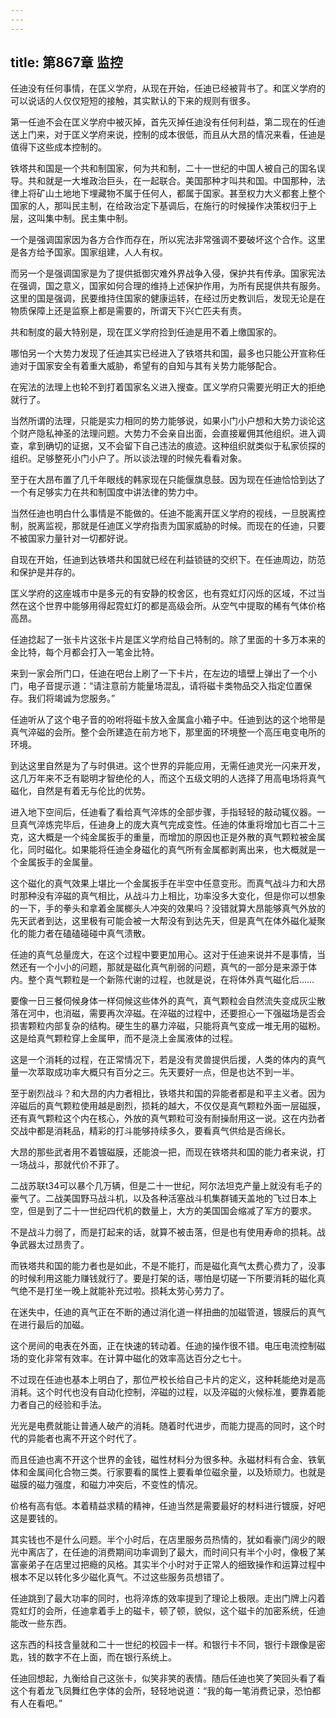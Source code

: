 ```yaml
---
---
---
```

title: 第867章 监控
---



任迪没有任何事情，在匡义学府，从现在开始，任迪已经被背书了。和匡义学府的可以说话的人仅仅短短的接触，其实默认的下来的规则有很多。

第一任迪不会在匡义学府中被灭掉，首先灭掉任迪没有任何利益，第二现在的任迪送上门来，对于匡义学府来说，控制的成本很低，而且从大昂的情况来看，任迪是值得下这些成本控制的。

铁塔共和国是一个共和制国家，何为共和制，二十一世纪的中国人被自己的国名误导。共和就是一大堆政治巨头，在一起联合。美国那种才叫共和国。中国那种，法律上将矿山土地地下埋藏物不属于任何人，都属于国家。甚至权力大义都套上整个国家的人，那叫民主制，在给政治定下基调后，在施行的时候操作决策权归于上层，这叫集中制。民主集中制。

一个是强调国家因为各方合作而存在，所以宪法非常强调不要破坏这个合作。这里是各方给予国家。国家组建，人人有权。

而另一个是强调国家是为了提供抵御灾难外界战争入侵，保护共有传承。国家宪法在强调，国之意义，国家如何合理的维持上述保护作用，为所有民提供共有服务。这里的国是强调，民要维持住国家的健康运转，在经过历史教训后，发现无论是在物质保障上还是监察上都是需要的，所谓天下兴亡匹夫有责。

共和制度的最大特别是，现在匡义学府捡到任迪是用不着上缴国家的。

哪怕另一个大势力发现了任迪其实已经进入了铁塔共和国，最多也只能公开宣称任迪对于国家安全有着重大威胁，希望有的自知与其有关势力能够配合。

在宪法的法理上也轮不到打着国家名义进入搜查。匡义学府只需要光明正大的拒绝就行了。

当然所谓的法理，只能是实力相同的势力能够说，如果小门小户想和大势力谈论这个财产隐私神圣的法理问题。大势力不会亲自出面，会直接雇佣其他组织。进入调查，拿到确切的证据，又不会留下自己违法的痕迹。这种组织就类似于私家侦探的组织。足够整死小门小户了。所以谈法理的时候先看看对象。

至于在大昂布置了几千年眼线的韩家现在只能偃旗息鼓。因为现在任迪恰恰到达了一个有足够实力在共和制国度中讲法律的势力中。

当然任迪也明白什么事情是不能做的。任迪不能离开匡义学府的视线，一旦脱离控制，脱离监视，那就是任迪匡义学府指责为国家威胁的时候。而现在的任迪，只要不被国家力量针对一切都好说。

自现在开始，任迪到达铁塔共和国就已经在利益锁链的交织下。在任迪周边，防范和保护是并存的。

匡义学府的这座城市中是多元的有安静的校舍区，也有霓虹灯闪烁的区域，不过当然在这个世界中能够用得起霓虹灯的都是高级会所。从空气中提取的稀有气体价格高昂。

任迪捻起了一张卡片这张卡片是匡义学府给自己特制的。除了里面的十多万本来的金比特，每个月都会打入一笔金比特。

来到一家会所门口，任迪在吧台上刷了一下卡片，在左边的墙壁上弹出了一个小门，电子音提示道：“请注意前方能量场混乱，请将磁卡类物品交入指定位置保存。我们将竭诚为您服务。”

任迪听从了这个电子音的吩咐将磁卡放入金属盒小箱子中。任迪到达的这个地带是真气淬磁的会所。整个会所建造在前方地下，那里面的环境整一个高压电变电所的环境。

到达这里自然是为了与时俱进。这个世界的异能应用，无需任迪灵光一闪来开发，这几万年来不乏有聪明才智绝伦的人，而这个五级文明的人选择了用高电场将真气磁化，自然是有着无与伦比的优势。

进入地下空间后，任迪看了看给真气淬炼的全部步骤，手指轻轻的敲动辄仪器。一旦真气淬炼完毕后，任迪身上的庞大真气完成变性。任迪的体重将增加七百二十三克，这大概是一个纯金属扳手的重量，而增加的原因也正是外散的真气颗粒被金属化，同时磁化。如果能将任迪全身磁化的真气所有金属都剥离出来，也大概就是一个金属扳手的金属量。

这个磁化的真气效果上堪比一个金属扳手在半空中任意变形。而真气战斗力和大昂时那种没有淬磁的真气相比，从战斗力上相比，功率没多大变化，但是你可以想象的一下，手的拳头和拿着金属榔头人冲突的效果吗？没错就算大昂能够真气外放的先天武者到达，这里极有可能会被一大帮没有到达先天，但是真气在体外磁化凝聚化的能力者在磕磕碰碰中真气溃散。

任迪的真气总量庞大，在这个过程中要更加用心。这对于任迪来说并不是事情，当然还有一个小小的问题，那就是磁化真气削弱的问题，真气的一部分是来源于体内。整个真气颗粒是一个新陈代谢的过程，也就是说，在将体外真气磁化后……

要像一日三餐伺候身体一样伺候这些体外的真气，真气颗粒会自然流失变成灰尘散落在河中，也消磁，需要再次淬磁。在淬磁的过程中，还要担心一下强磁场是否会损害颗粒内部复杂的结构。硬生生的暴力淬磁，只能将真气变成一堆无用的磁粉。这是给真气颗粒穿上金属甲，而不是浇上金属液体的过程。

这是一个消耗的过程，在正常情况下，若是没有灵兽提供后援，人类的体内的真气量一次萃取成功率大概只有百分之三。先天要好一点，但是也达不到一半。

至于剧烈战斗？和大昂的内力者相比，铁塔共和国的异能者都是和平主义者。因为淬磁后的真气颗粒使用越是剧烈，损耗的越大，不仅仅是真气颗粒外面一层磁膜，还有真气颗粒这个内在核心，外放的真气颗粒可没有耐操耐用这一说。这在内劲者交战中都是消耗品，精彩的打斗能够持续多久，要看真气供给是否绵长。

大昂的那些武者用不着镀磁膜，还能浪一把，而现在铁塔共和国的能力者来说，打一场战斗，那就代价不菲了。

二战苏联t34可以暴个几万辆，但是二十一世纪，阿尔法坦克产量上就没有毛子的豪气了。二战美国野马战斗机，以及各种活塞战斗机集群铺天盖地的飞过日本上空，但是到了二十一世纪四代机的数量上，大方的美国国会缩减了军方的要求。

不是战斗力弱了，而是打起来的话，就算不被击落，但是也有使用寿命的损耗。战争武器太过昂贵了。

而铁塔共和国的能力者也是如此，不是不能打，而是磁化真气太费心费力了，没事的时候利用这能力赚钱就行了。要是打架的话，哪怕是切磋一下所要消耗的磁化真气绝不是打坐一晚上就能补充过啦。损耗太劳心劳力了。

在迷失中，任迪的真气正在不断的通过消化道一样扭曲的加磁管道，镀膜后的真气在进行最后的加磁。

这个房间的电表在外面，正在快速的转动着。任迪的操作很不错。电压电流控制磁场的变化非常有效率。在计算中磁化的效率高达百分之七十。

不过现在任迪也基本上明白了，那位严校长给自己卡片的定义，这种耗能绝对是高消耗。这个时代也没有自动化控制，淬磁的过程，以及淬磁的火候标准，要靠着能力者自己的经验和手法。

光光是电费就能让普通人破产的消耗。随着时代进步，而能力提高的同时，这个时代的异能者也离不开这个时代了。

而且任迪也离不开这个世界的金钱，磁性材料分为很多种。永磁材料有合金、铁氧体和金属间化合物三类。行家要看的属性上要看单位磁余量，以及矫顽力。也就是磁膜的磁力强度，和磁力冲突后，不变性的情况。

价格有高有低。本着精益求精的精神，任迪当然是需要最好的材料进行镀膜，好吧这是要钱的。

其实钱也不是什么问题。半个小时后，在店里服务员热情的，犹如看豪门阔少的眼光中离店了，在任迪的消费期间功率调到了最大，而时间只有半个小时，像极了某富豪弟子在店里过把瘾的风格。其实半个小时对于正常人的细致操作和运算过程中根本不足以转化多少磁化真气。不过这些服务员想错了。

任迪跳到了最大功率的同时，也将淬炼的效率提到了理论上极限。走出门牌上闪着霓虹灯的会所，任迪拿着手上的磁卡，顿了顿，貌似，这个磁卡的加密系统，任迪能改一些东西。

这东西的科技含量就和二十一世纪的校园卡一样。和银行卡不同，银行卡跟像是密匙，钱的数字不在上面，而在银行系统上。

任迪回想起，九衡给自己这张卡，似笑非笑的表情。随后任迪也笑了笑回头看了看这个有着龙飞凤舞红色字体的会所，轻轻地说道：“我的每一笔消费记录，恐怕都有人在看吧。”